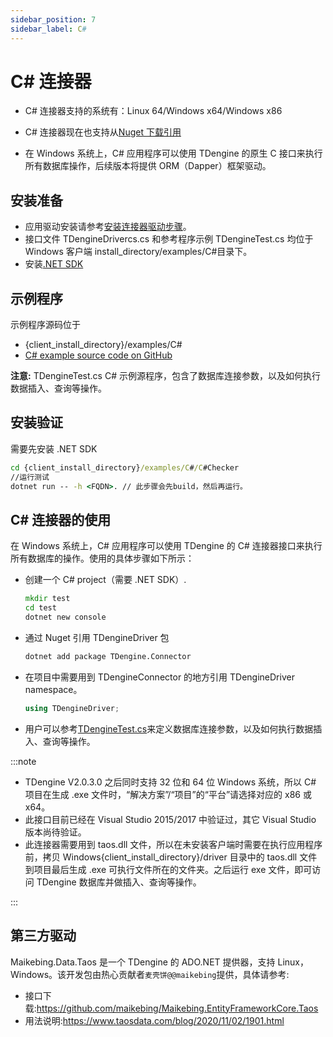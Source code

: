 ```yaml
---
sidebar_position: 7
sidebar_label: C#
---
```


# C# 连接器

- C# 连接器支持的系统有：Linux 64/Windows x64/Windows x86

- C# 连接器现在也支持从[Nuget 下载引用](https://www.nuget.org/packages/TDengine.Connector/)

- 在 Windows 系统上，C# 应用程序可以使用 TDengine 的原生 C 接口来执行所有数据库操作，后续版本将提供 ORM（Dapper）框架驱动。

## 安装准备

- 应用驱动安装请参考[安装连接器驱动步骤](https://www.taosdata.com/cn/documentation/connector#driver)。
- 接口文件 TDengineDrivercs.cs 和参考程序示例 TDengineTest.cs 均位于 Windows 客户端 install_directory/examples/C#目录下。
- 安装[.NET SDK](https://dotnet.microsoft.com/download)

## 示例程序

示例程序源码位于

- {client_install_directory}/examples/C#
- [C# example source code on GitHub](https://github.com/taosdata/TDengine/tree/develop/examples/C%2523)

**注意:** TDengineTest.cs C# 示例源程序，包含了数据库连接参数，以及如何执行数据插入、查询等操作。

## 安装验证

需要先安装 .NET SDK

```cmd
cd {client_install_directory}/examples/C#/C#Checker
//运行测试
dotnet run -- -h <FQDN>. // 此步骤会先build，然后再运行。
```

## C# 连接器的使用

在 Windows 系统上，C# 应用程序可以使用 TDengine 的 C# 连接器接口来执行所有数据库的操作。使用的具体步骤如下所示：

- 创建一个 C# project（需要 .NET SDK）.

  ```cmd
  mkdir test
  cd test
  dotnet new console
  ```

- 通过 Nuget 引用 TDengineDriver 包

  ```cmd
  dotnet add package TDengine.Connector
  ```

- 在项目中需要用到 TDengineConnector 的地方引用 TDengineDriver namespace。

  ```cs
  using TDengineDriver;
  ```

- 用户可以参考[TDengineTest.cs](https://github.com/taosdata/TDengine/tree/develop/examples/C%2523/TDengineTest)来定义数据库连接参数，以及如何执行数据插入、查询等操作。

:::note

- TDengine V2.0.3.0 之后同时支持 32 位和 64 位 Windows 系统，所以 C# 项目在生成 .exe 文件时，“解决方案”/“项目”的“平台”请选择对应的 x86 或 x64。
- 此接口目前已经在 Visual Studio 2015/2017 中验证过，其它 Visual Studio 版本尚待验证。
- 此连接器需要用到 taos.dll 文件，所以在未安装客户端时需要在执行应用程序前，拷贝 Windows{client_install_directory}/driver 目录中的 taos.dll 文件到项目最后生成 .exe 可执行文件所在的文件夹。之后运行 exe 文件，即可访问 TDengine 数据库并做插入、查询等操作。

:::

## 第三方驱动

Maikebing.Data.Taos 是一个 TDengine 的 ADO.NET 提供器，支持 Linux，Windows。该开发包由热心贡献者`麦壳饼@@maikebing`提供，具体请参考:

- 接口下载:https://github.com/maikebing/Maikebing.EntityFrameworkCore.Taos
- 用法说明:https://www.taosdata.com/blog/2020/11/02/1901.html
